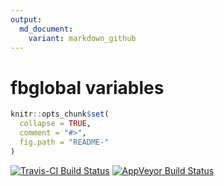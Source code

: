 ```yaml
---
output:
  md_document:
    variant: markdown_github
---
```


# fbglobal variables

```r
knitr::opts_chunk$set(
  collapse = TRUE,
  comment = "#>",
  fig.path = "README-"
)
```
[![Travis-CI Build Status](https://travis-ci.org/c5sire/fbglobal.svg?branch=master)](https://travis-ci.org/c5sire/fbglobal)
[![AppVeyor Build Status](https://ci.appveyor.com/api/projects/status/github/c5sire/fbglobal?branch=master&svg=true)](https://ci.appveyor.com/project/c5sire/fbglobal)

